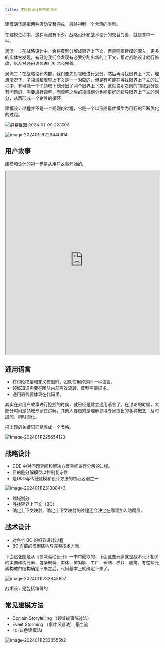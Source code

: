 ```yaml
---
title: 建模和设计的整体流程
---
```

建模涡流是指两种活动交替完成，最终得到一个合理的类型。

在建模过程中，这种涡流有不少，战略设计和战术设计的交替完善，就是其中一种。

涡流一：在战略设计中，会将模型分解成限界上下文，但是随着建模的深入，更多的实体被发现，有可能我们会发现有必要分割出新的上下文，那对战略设计就行修改，以及对通用语言进行补充和完善。

涡流二：在战略设计内部，我们要先对领域进行划分，然后再寻找限界上下文，理想情况下，子领域和限界上下文是一一对应的，但是有可能在寻找限界上下文的过程中，有可能一个子领域下划分出了两个限界上下文，这就说明之前的领域划分是有问题的，需要进行调整，而调整之后的领域划分也能更好的指导限界上下文的划分，从而形成一个良性的循环。

建模设计过程并不是一个规则的过程，它是一个以形成最优模型为目标的不断优化的过程。

![屏幕截图 2024-01-09 223506](https://wkq-img.oss-cn-chengdu.aliyuncs.com/img/%E5%B1%8F%E5%B9%95%E6%88%AA%E5%9B%BE%202024-01-09%20223506.png)

![image-20240109223440014](https://wkq-img.oss-cn-chengdu.aliyuncs.com/img/image-20240109223440014.png)

## 用户故事
建模和设计的第一步是从用户故事开始的。

<iframe src="https://wkq-img.oss-cn-chengdu.aliyuncs.com/img/user-story.pdf" width="100%" height="600px"></iframe>

## 通用语言

* 在讨论模型和定义模型时，团队使用的是同一种语言。
* 领域知识需要在团队内部高效流转，模型需要描述。
* 通用语言要体现在代码里。



其实在对用户故事进行挖掘的时候，就已经是建立通用语言了。在讨论的时候，大部分时间是领域专家在讲解，其他人要做的是理解领域专家提出的各种概念，及时提问，同时固化。

把出现的关键词汇提炼成一个表格。

![image-20240111225654123](https://wkq-img.oss-cn-chengdu.aliyuncs.com/img/image-20240111225654123.png)

## 战略设计

* DDD 中对问题空间和解决方案空间进行分解的过程。
* 目的是分解模型以控制复杂性
* 是DDD与传统建模和设计方法的核心区别之一

![image-20240111231308443](https://wkq-img.oss-cn-chengdu.aliyuncs.com/img/image-20240111231308443.png)

* 领域划分
* 寻找限界上下文（BC）
* 确定上下文映射，确定上下文映射的过程还会决定在哪里加入防腐层。

## 战术设计

* 对各个 BC 的细节设计过程
* BC 内部的模型结构与完整技术方案

下面这张图是从《领域驱动设计》一书中截取的，下面这些元素就是战术设计相关的主要结构元素，包括聚合、实体、值对象、工厂、仓储、模块、服务，有这些元素构成的结构确定下来之后，代码基本上就确定下来了。

![image-20240111232643807](https://wkq-img.oss-cn-chengdu.aliyuncs.com/img/image-20240111232643807.png)

战术设计是包括编码的

## 常见建模方法

* Domain Storytelling （领域故事陈述法）
* Event Storming （事件风暴法）,最主流
* `4C` (四色建模法)

![image-20240111233355592](https://wkq-img.oss-cn-chengdu.aliyuncs.com/img/image-20240111233355592.png)

